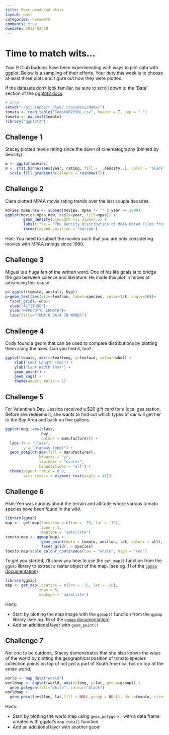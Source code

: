 ```yaml
---
title: Peer-produced plots
layout: post
categories: homework
comments: true
duedate: 2013-02-28
---
```


# Time to match wits...

Your R Club buddies have been experimenting with ways to plot data with ggplot. Below is a sampling of their efforts. Your duty this week is to choose at least three plots and figure out how they were plotted.

If the datasets don't look familiar, be sure to scroll down to the 'Data' section of the [ggplot2 docs](http://docs.ggplot2.org/current/).

```r
# prep
setwd("~/git.repos/r_club/_classdocs/data/")
tomato <- read.table("TomatoR2CSHL.csv", header = T, sep = ",")
tomato <- na.omit(tomato)
library("ggplot2")
```

## Challenge 1

Stacey plotted movie rating since the dawn of cinematography (binned by density) .

```r
m <- ggplot(movies)
m +  stat_binhex(aes(year, rating, fill = ..density..), color = "black") +
  scale_fill_gradientn(colours = rainbow(7))
```

## Challenge 2

Ciera plotted MPAA movie rating trends over the last couple decades.

```r
movies.mpaa.new <- subset(movies, mpaa != "" & year >= 1990)
ggplot(movies.mpaa.new, aes(x=year, fill=mpaa)) +
        geom_density(binwidth =1, alpha=.5) +
        labs(title = "The Density Distribution of MPAA Rated Films from 1990-2005") +
        theme(legend.position = "bottom")
```

Hint: You need to subset the movies such that you are only considering movies with MPAA ratings since 1990.

## Challenge 3

Miguel is a huge fan of the written word. One of his life goals is to bridge the gap between science and literature. He made this plot in hopes of advancing this cause.

```r
p<-ggplot(tomato, aes(alt, hyp))
p+geom_text(aes(size=leafnum, label=species, color=trt, angle=30))+
  facet_grid(.~who)+
  xlab("ALTITUDE")+
  ylab("HYPOCOTYL LENGTH")+
  labs(title="TOMATO DATA IN WORDS")
```

## Challenge 4

Cody found a geom that can be used to compare distributions by plotting them along the axes. Can you find it, too?

```r
ggplot(tomato, aes(x=leafleng, y=leafwid, colour=who)) +
    xlab("Leaf Length (mm)") +
    ylab("Leaf Width (mm)") +
    geom_point() +
    geom_rug() +
    theme(aspect.ratio = 1)
```

## Challenge 5

For Valentine's Day, Jessica received a $20 gift card for a local gas station. Before she redeems it, she wants to find out which types of car will get her to the Bay Area and back on five gallons.

```r
ggplot(mpg, aes(class,
                hwy,
                colour = manufacturer)) +
  labs (x = "Class",
        y = "Highway (mpg)") +
  geom_dotplot(aes(fill = manufacturer),
               binaxis = "y",
               stackdir = "center",
               binpositions = "all") +
  theme(aspect.ratio = 0.5,
        axis.text.x = element_text(angle = 45))
```


## Challenge 6

Hsin-Yen was curious about the terrain and altitude where various tomato species have been found in the wild.

```r
library(ggmap)
map <-  get_map(location = c(lon = -75, lat = -16),
                zoom = 5,
                maptype = 'satellite')
tomato.map <- ggmap(map) +
                geom_point(data = tomato, aes(lon, lat, colour = alt), size=2) +
                facet_grid(. ~ species)
tomato.map+scale_colour_continuous(low = "white", high = "red")
```

To get you started, I'll show you how to use the `get_map()` function from the `ggmap` library to extract a raster object of the map. (see pg. 11 of the [`ggmap` documentation](http://cran.r-project.org/web/packages/ggmap/ggmap.pdf))

```r
library(ggmap)
map <- get_map(location = c(lon = -75, lat = -16),
               zoom = 5,
               maptype = 'satellite')
```

Hints:

- Start by plotting the map image with the `ggmap()` function from the `ggmap` library (see pg. 18 of the [`ggmap` documentation](http://cran.r-project.org/web/packages/ggmap/ggmap.pdf))
- Add an additional layer with `geom_point()`

## Challenge 7

Not one to be outdone, Stacey demonstrates that she also knows the ways of the world by plotting the geographical position of tomato species collection points on top of not just a part of South America, but on top of the *entire* world.

```r
world <- map_data("world")
worldmap <- ggplot(world, aes(x=long, y=lat, group=group)) +
  geom_polygon(fill="white", colour="black")
worldmap +
  geom_point(aes(lon, lat,fill = NULL,group = NULL), data=tomato, size=2, color="red")
```

Hints:

- Start by plotting the world map using `geom_polygon()` with a data frame created with ggplot's `map_data()` function
- Add an additional layer with another geom
